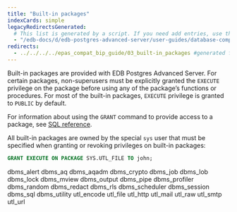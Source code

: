 ```yaml
---
title: "Built-in packages"
indexCards: simple
legacyRedirectsGenerated:
  # This list is generated by a script. If you need add entries, use the `legacyRedirects` key.
  - "/edb-docs/d/edb-postgres-advanced-server/user-guides/database-compatibility-for-oracle-developers-built-in-package-guide/9.6/Database_Compatibility_for_Oracle_Developers_Built-in_Package_Guide.1.11.html"
redirects:
  - ../../../../epas_compat_bip_guide/03_built-in_packages #generated for docs/epas/reorg-role-use-case-mode
---
```


Built-in packages are provided with EDB Postgres Advanced Server. For certain packages, non-superusers must be explicitly granted the `EXECUTE` privilege on the package before using any of the package’s functions or procedures. For most of the built-in packages, `EXECUTE` privilege is granted to `PUBLIC` by default.

For information about using the `GRANT` command to provide access to a package, see [SQL reference](../../epas_compat_sql/).

All built-in packages are owned by the special `sys` user that must be specified when granting or revoking privileges on built-in packages:

```sql
GRANT EXECUTE ON PACKAGE SYS.UTL_FILE TO john;
```

<div class="toctree" maxdepth="5">

dbms_alert dbms_aq dbms_aqadm dbms_crypto dbms_job dbms_lob dbms_lock dbms_mview dbms_output dbms_pipe dbms_profiler dbms_random dbms_redact dbms_rls dbms_scheduler dbms_session dbms_sql dbms_utility utl_encode utl_file utl_http utl_mail utl_raw utl_smtp utl_url

</div>
